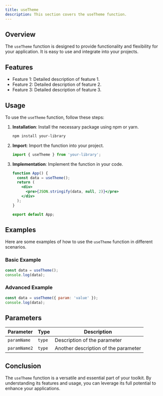 ```yaml
---
title: useTheme
description: This section covers the useTheme function.
---
```


## Overview

The `useTheme` function is designed to provide functionality and flexibility for your application. It is easy to use and integrate into your projects.

## Features

- Feature 1: Detailed description of feature 1.
- Feature 2: Detailed description of feature 2.
- Feature 3: Detailed description of feature 3.

## Usage

To use the `useTheme` function, follow these steps:

1. **Installation**: Install the necessary package using npm or yarn.
   ```bash
   npm install your-library
   ```
2. **Import**: Import the function into your project.
   ```jsx
   import { useTheme } from 'your-library';
   ```
3. **Implementation**: Implement the function in your code.
   ```jsx
   function App() {
     const data = useTheme();
     return (
       <div>
         <pre>{JSON.stringify(data, null, 2)}</pre>
       </div>
     );
   }

   export default App;
   ```

## Examples

Here are some examples of how to use the `useTheme` function in different scenarios.

### Basic Example

```jsx
const data = useTheme();
console.log(data);
```

### Advanced Example

```jsx
const data = useTheme({ param: 'value' });
console.log(data);
```

## Parameters

| Parameter    | Type     | Description                       |
|--------------|----------|-----------------------------------|
| `paramName`  | `type` | Description of the parameter     |
| `paramName2` | `type` | Another description of the parameter |

## Conclusion

The `useTheme` function is a versatile and essential part of your toolkit. By understanding its features and usage, you can leverage its full potential to enhance your applications.